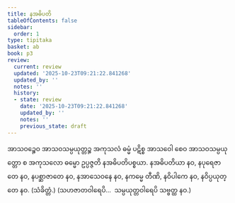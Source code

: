 ```yaml
---
title: နအဓိပတိ
tableOfContents: false
sidebar:
  order: 1
type: tipitaka
basket: ab
book: p3
review:
  current: review
  updated: '2025-10-23T09:21:22.841268'
  updated_by: ''
  notes: ''
  history:
  - state: review
    date: '2025-10-23T09:21:22.841268'
    updated_by: ''
    notes: ''
    previous_state: draft
---
```



<ReviewStatus review={frontmatter.review} showDetails={true} />

<HypothesisAnnotation frontmatter={frontmatter} />

<DynamicBreadcrumb />

<Division number="44" book="p3" e="ch" v="39" p="366">

<Paragraph number="1672" book="p3">
အာသဝဉ္စေဝ အာသဝသမ္ပယုတ္တဉ္စ အကုသလံ ဓမ္မံ ပဋိစ္စ အာသဝေါ စေဝ အာသဝသမ္ပယုတ္တော စ အကုသလော ဓမ္မော ဥပ္ပဇ္ဇတိ နအဓိပတိပစ္စယာ.
</Paragraph>

</Division>
<Division number="45" book="p3" e="ch" v="39" p="366">

<Paragraph number="1673" book="p3">
နအဓိပတိယာ နဝ, နပုရေဇာတေ နဝ, နပစ္ဆာဇာတေ နဝ, နအာသေဝနေ နဝ, နကမ္မေ တီဏိ, နဝိပါကေ နဝ, နဝိပ္ပယုတ္တေ နဝ. (သံခိတ္တံ.)
</Paragraph>

<Paragraph number="1674" book="p3">
(သဟဇာတဝါရေပိ…  သမ္ပယုတ္တဝါရေပိ သဗ္ဗတ္ထ နဝ.)
</Paragraph>
</Division>